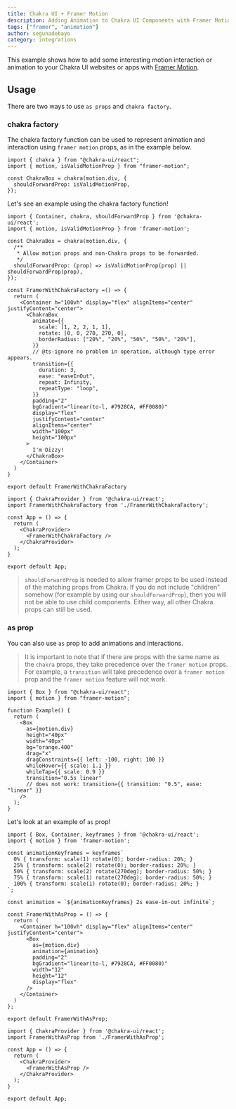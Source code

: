 ---
title: Chakra UI + Framer Motion
description: Adding Animation to Chakra UI Components with Framer Motion
tags: ["framer", "animation"]
author: segunadebayo
category: integrations
---

This example shows how to add some interesting motion interaction or animation
to your Chakra UI websites or apps with
[Framer Motion](https://www.framer.com/docs/).

## Usage

There are two ways to use `as props` and `chakra factory`.

### chakra factory

The chakra factory function can be used to represent animation and interaction
using `framer motion` props, as in the example below.

```tsx
import { chakra } from "@chakra-ui/react";
import { motion, isValidMotionProp } from "framer-motion";

const ChakraBox = chakra(motion.div, {
  shouldForwardProp: isValidMotionProp,
});
```

Let's see an example using the chakra factory function!

<SandpackEditor>

```tsx FramerWithChakraFactory.tsx active
import { Container, chakra, shouldForwardProp } from '@chakra-ui/react';
import { motion, isValidMotionProp } from 'framer-motion';

const ChakraBox = chakra(motion.div, {
  /**
   * Allow motion props and non-Chakra props to be forwarded.
   */
  shouldForwardProp: (prop) => isValidMotionProp(prop) || shouldForwardProp(prop),
});

const FramerWithChakraFactory =() => {
  return (
    <Container h="100vh" display="flex" alignItems="center" justifyContent="center">
      <ChakraBox
        animate={{
          scale: [1, 2, 2, 1, 1],
          rotate: [0, 0, 270, 270, 0],
          borderRadius: ["20%", "20%", "50%", "50%", "20%"],
        }}
        // @ts-ignore no problem in operation, although type error appears.
        transition={{
          duration: 3,
          ease: "easeInOut",
          repeat: Infinity,
          repeatType: "loop",
        }}
        padding="2"
        bgGradient="linear(to-l, #7928CA, #FF0080)"
        display="flex"
        justifyContent="center"
        alignItems="center"
        width="100px"
        height="100px"
      >
        I'm Dizzy!
      </ChakraBox>
    </Container>
  )
}

export default FramerWithChakraFactory
```

```tsx App.tsx
import { ChakraProvider } from '@chakra-ui/react';
import FramerWithChakraFactory from './FramerWithChakraFactory';

const App = () => {
  return (
    <ChakraProvider>
      <FramerWithChakraFactory />
    </ChakraProvider>
  );
}

export default App;
```

</SandpackEditor>

> `shouldForwardProp` is needed to allow framer props to be used instead of the
> matching props from Chakra. If you do not include "children" somehow
> (for example by using our `shouldForwardProp`), then you will not be able
> to use child components. Either way, all other Chakra props can still be used.

### as prop

You can also use `as` prop to add animations and interactions.

> It is important to note that if there are props with the same name as the
> `chakra` props, they take precedence over the `framer motion` props. For
> example, a `transition` will take precedence over a `framer motion` prop and
> the `framer motion` feature will not work.

```tsx
import { Box } from "@chakra-ui/react";
import { motion } from "framer-motion";

function Example() {
  return (
    <Box
      as={motion.div}
      height="40px"
      width="40px"
      bg="orange.400"
      drag="x"
      dragConstraints={{ left: -100, right: 100 }}
      whileHover={{ scale: 1.1 }}
      whileTap={{ scale: 0.9 }}
      transition="0.5s linear"
      // does not work: transition={{ transition: "0.5", ease: "linear" }}
    />
  );
}
```

Let's look at an example of `as` prop!

<SandpackEditor>


```tsx FramerWithAsProp.tsx active
import { Box, Container, keyframes } from '@chakra-ui/react';
import { motion } from 'framer-motion';

const animationKeyframes = keyframes`
  0% { transform: scale(1) rotate(0); border-radius: 20%; }
  25% { transform: scale(2) rotate(0); border-radius: 20%; }
  50% { transform: scale(2) rotate(270deg); border-radius: 50%; }
  75% { transform: scale(1) rotate(270deg); border-radius: 50%; }
  100% { transform: scale(1) rotate(0); border-radius: 20%; }
`;

const animation = `${animationKeyframes} 2s ease-in-out infinite`;
  
const FramerWithAsProp = () => {
  return (
    <Container h="100vh" display="flex" alignItems="center" justifyContent="center">
      <Box
        as={motion.div}
        animation={animation}
        padding="2"
        bgGradient="linear(to-l, #7928CA, #FF0080)"
        width="12"
        height="12"
        display="flex"
      />
    </Container>
  )
};

export default FramerWithAsProp;
```

```tsx App.tsx
import { ChakraProvider } from '@chakra-ui/react';
import FramerWithAsProp from './FramerWithAsProp';

const App = () => {
  return (
    <ChakraProvider>
      <FramerWithAsProp />
    </ChakraProvider>
  );
}

export default App;
```

</SandpackEditor>
